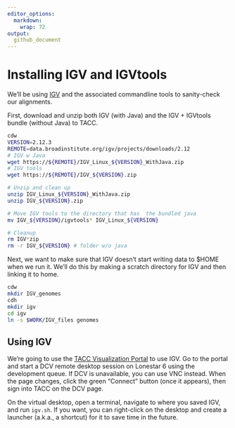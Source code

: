 ```yaml
---
editor_options: 
  markdown: 
    wrap: 72
output:
  github_document
---
```


# Installing IGV and IGVtools

We'll be using [IGV](https://igv.org) and the associated commandline tools to sanity-check our alignments. 

First, download and unzip both IGV (with Java) and the IGV + IGVtools bundle (without Java) to TACC.

```bash
cdw 
VERSION=2.12.3
REMOTE=data.broadinstitute.org/igv/projects/downloads/2.12
# IGV w Java
wget https://${REMOTE}/IGV_Linux_${VERSION}_WithJava.zip 
# IGV tools
wget https://${REMOTE}/IGV_${VERSION}.zip

# Unzip and clean up
unzip IGV_Linux_${VERSION}_WithJava.zip
unzip IGV_${VERSION}.zip

# Move IGV tools to the directory that has  the bundled java
mv IGV_${VERSION}/igvtools* IGV_Linux_${VERSION}

# Cleanup
rm IGV*zip
rm -r IGV_${VERSION} # folder w/o java 
```

Next, we want to make sure that IGV doesn't start writing data to $HOME when we run it. We'll do this by making a scratch directory for IGV and then linking it to home.

```bash
cdw
mkdir IGV_genomes
cdh
mkdir igv
cd igv
ln -s $WORK/IGV_files genomes

```

## Using IGV {#using}

We're going to use the [TACC Visualization Portal](vis.tacc.utexas.edu/) to use IGV.
Go to the portal and start a DCV remote desktop session on Lonestar 6 using the development queue.
If DCV is unavailable, you can use VNC instead.
When the page changes, click the green "Connect" button (once it appears), then sign into TACC on the DCV page.

On the virtual desktop, open a terminal, navigate to where you saved IGV, and run `igv.sh`.  If you want, you can right-click on the desktop and create a launcher (a.k.a., a shortcut) for it to save time in the future.
